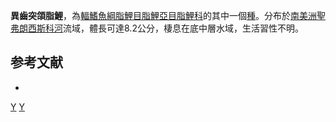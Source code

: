 {{Speciesbox 
| taxon = Roeboides xenodon
| status = NE
| status_system = IUCN3.1
| authority =  [[Reinhardt|Reinhardt]], 1851
| synonyms = *''Epicyrtus xenodon''<br /><small>Reinhardt, 1851</small>
*''Raeboides francisci''<br /><small>Steindachner, 1908</small>
*''Roeboides francisci''<br /><small>Steindachner, 1908</small>
}}
'''異齒突頜脂鯉'''，為[[輻鰭魚綱|輻鰭魚綱]][[脂鯉目|脂鯉目]][[脂鯉亞目|脂鯉亞目]][[脂鯉科|脂鯉科]]的其中一個[[種|種]]。分布於[[南美洲|南美洲]][[聖弗朗西斯科河|聖弗朗西斯科河]]流域，體長可達8.2公分，棲息在底中層水域，生活習性不明。

==参考文献==
{{refbegin}}
*{{FishBase_species|genus=Roeboides|species=xenodon|year=2014|month=1}}
{{refend}}

{{Taxonbar|from=Q5756683}}

[[Category:突頜脂鯉屬|Y]]
[[Category:1851年描述的鱼类|Y]]


{{魚類小作品}}